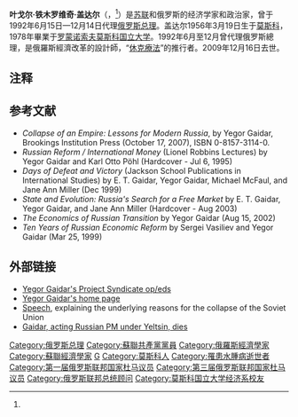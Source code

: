 {{Otheruses|subject=俄罗斯政治家|other=同名地方|盖达尔 (消歧义)}}
{{Infobox Prime Minister
|name           = 叶戈尔·铁木罗维奇·盖达尔<br />{{lang|ru|Егор Тимурович Гайдар }}
|image          = YegorGaidar.jpg
|imagesize      = 
|caption        = 1990年代的盖达尔
|order          = （代理）
|office         = 俄罗斯总理
|deputy         = 
|president      = [[鲍里斯·叶利钦|鲍里斯·叶利钦]]
|term_start     = 1992年6月15日
|term_end       = 1992年12月15日
|predecessor    = [[鲍里斯·叶利钦|鲍里斯·叶利钦]]
|successor      = [[维克多·切尔诺梅尔金|维克多·切尔诺梅尔金]]
|order2         = 第1任[[俄罗斯|俄罗斯]]经济与财政部长
|president2     = [[鲍里斯·叶利钦|鲍里斯·叶利钦]]
|term_start2    = 1991年11月11日
|term_end2      = 1992年2月19日
|predecessor2   = 职位建立
|successor2     = 职位废除
|order3         = 第1任[[俄罗斯联邦|俄罗斯联邦]]财政部长
|primeminister3 = 
|president3     = [[鲍里斯·叶利钦|鲍里斯·叶利钦]]
|term_start3    = 1992年2月19日
|term_end3      = 1992年4月2日
|predecessor3   = 职位建立
|successor3     = 瓦西里·巴尔丘克（Vasily Barchuk）
|order4         = 俄罗斯民主选择中央委员会主席
|term_start4    = 1994年
|term_end4      = 2001年
|predecessor4   = 
|order5         = 国家杜马议员
|term_start5    = 1993年
|term_end5      = 1995年
|predecessor5   = 
|successor5     = 
|nationality    = {{flag|Russia}}
|term_start6    = 1999年
|term_end6      = 2003年
|birth_date     = {{Birth date|1956|03|19|df=yes}}
|birth_place    = {{URS}}[[莫斯科|莫斯科]]
|death_date     = {{Death date and age|2009|12|16|1956|03|19|df=yes}}<ref name="rian">{{Cite web |url=http://en.rian.ru/russia/20091216/157252785.html |title=存档副本 |accessdate=2009-12-16 |archive-date=2009-12-17 |archive-url=https://web.archive.org/web/20091217152506/http://en.rian.ru/russia/20091216/157252785.html |dead-url=no }}</ref>
|death_place    = {{RUS}}[[莫斯科州|莫斯科州]]Odintsovo raion
|alma_mater     = [[罗蒙诺索夫莫斯科国立大学|罗蒙诺索夫莫斯科国立大学]]
|spouse         = 
|children       = 三子以及玛丽亚·盖达尔（Maria Gaidar）
|religion       = 
|party          = [[右翼力量联盟|右翼力量联盟]] (2001年—2008年)
|otherparty     = [[苏联共产党|苏联共产党]] (1980年—1991年)<br />俄罗斯民主选择 (1994年—2001年)
|signature      = Signature_of_Yegor_Gaidar.png
}}

'''叶戈尔·铁木罗维奇·盖达尔'''（{{lang-ru|Его́р Тиму́рович Гайда́р}}，{{bd|1956年|3月19日|2009年|12月16日|catIdx=Gaidar, Yegor}}<ref name="rian"/>）是[[苏联|苏联]]和俄罗斯的经济学家和政治家，曾于1992年6月15日—12月14日代理[[俄罗斯总理|俄罗斯总理]]。盖达尔1956年3月19日生于[[莫斯科|莫斯科]]，1978年畢業于[[罗蒙诺索夫莫斯科国立大学|罗蒙诺索夫莫斯科国立大学]]。1992年6月至12月曾代理俄罗斯總理，是俄羅斯經濟改革的設計師，“[[休克療法|休克療法]]”的推行者。2009年12月16日去世。

== 注释 ==
{{reflist}}

== 参考文献 ==
* ''Collapse of an Empire: Lessons for Modern Russia'', by Yegor Gaidar, Brookings Institution Press (October 17, 2007),  ISBN 0-8157-3114-0.
* ''Russian Reform / International Money'' (Lionel Robbins Lectures) by Yegor Gaidar and Karl Otto Pöhl (Hardcover - Jul 6, 1995)
* ''Days of Defeat and Victory'' (Jackson School Publications in International Studies) by E. T. Gaidar, Yegor Gaidar, Michael McFaul, and Jane Ann Miller (Dec 1999)
* ''State and Evolution: Russia's Search for a Free Market''  by E. T. Gaidar, Yegor Gaidar, and Jane Ann Miller (Hardcover - Aug 2003)
* ''The Economics of Russian Transition'' by Yegor Gaidar (Aug 15, 2002)
* ''Ten Years of Russian Economic Reform'' by Sergei Vasiliev and Yegor Gaidar (Mar 25, 1999)

== 外部链接 ==
{{Wikinews|Yegor Gaidar, Russian economist and politician, son of the famous Russian author Timur Gaidar dies at 53}}
* [http://www.project-syndicate.org/contributors/contributor_comm.php4?id=165 Yegor Gaidar's Project Syndicate op/eds]{{Wayback|url=http://www.project-syndicate.org/contributors/contributor_comm.php4?id=165 |date=20041125152603 }}
* [https://web.archive.org/web/20100518212735/http://www.gaidar.org/ Yegor Gaidar's home page]
* [https://web.archive.org/web/20090420223725/http://www.aei.org/publications/pubID.25991/pub_detail.asp Speech], explaining the underlying reasons for the collapse of the Soviet Union
* [https://web.archive.org/web/20091217114832/http://www.msnbc.msn.com/id/34442309/ns/world_news-europe/ Gaidar, acting Russian PM under Yeltsin, dies]

{{start box}}
{{s-off}}
{{succession box
|title  = 代理<br />[[俄罗斯总理|俄罗斯总理]]
|years  = 1992年6月15日 – 1992年12月14日
|before = [[鲍里斯·叶利钦|鲍里斯·叶利钦]]
|after  = [[维克多·切尔诺梅尔金|维克多·切尔诺梅尔金]]
}}
{{end box}}
{{俄罗斯政府首脑}}
{{Authority control}}
{{DEFAULTSORT:Gaidar, Yegor}}
[[Category:俄罗斯总理|Category:俄罗斯总理]]
[[Category:蘇聯共產黨黨員|Category:蘇聯共產黨黨員]]
[[Category:俄羅斯經濟學家|Category:俄羅斯經濟學家]]
[[Category:蘇聯經濟學家|Category:蘇聯經濟學家]]
[[Category:杜克大学教师|G]]
[[Category:莫斯科人|Category:莫斯科人]]
[[Category:罹患水腫病逝世者|Category:罹患水腫病逝世者]]
[[Category:第一届俄罗斯联邦国家杜马议员|Category:第一届俄罗斯联邦国家杜马议员]]
[[Category:第三届俄罗斯联邦国家杜马议员|Category:第三届俄罗斯联邦国家杜马议员]]
[[Category:俄罗斯联邦总统顾问|Category:俄罗斯联邦总统顾问]]
[[Category:莫斯科国立大学经济系校友|Category:莫斯科国立大学经济系校友]]